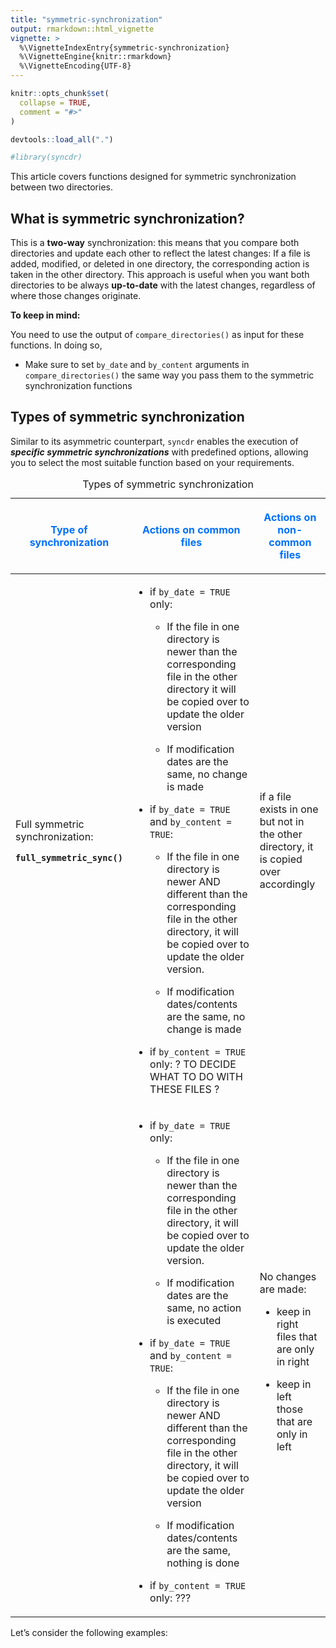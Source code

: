 ```yaml
---
title: "symmetric-synchronization"
output: rmarkdown::html_vignette
vignette: >
  %\VignetteIndexEntry{symmetric-synchronization}
  %\VignetteEngine{knitr::rmarkdown}
  %\VignetteEncoding{UTF-8}
---
```


```r
knitr::opts_chunk$set(
  collapse = TRUE,
  comment = "#>"
)

devtools::load_all(".")
```

```r
#library(syncdr)
```

This article covers functions designed for symmetric synchronization between two directories.

## What is symmetric synchronization?

This is a **two-way** synchronization: this means that you compare both directories and update each other to reflect the latest changes: If a file is added, modified, or deleted in one directory, the corresponding action is taken in the other directory. This approach is useful when you want both directories to be always **up-to-date** with the latest changes, regardless of where those changes originate.

**To keep in mind:**

You need to use the output of `compare_directories()` as input for these functions. In doing so,

-   Make sure to set `by_date` and `by_content` arguments in `compare_directories()` the same way you pass them to the symmetric synchronization functions

## Types of symmetric synchronization

Similar to its asymmetric counterpart, `syncdr` enables the execution of ***specific symmetric synchronizations*** with predefined options, allowing you to select the most suitable function based on your requirements.

+---------------------------------+---------------------------------------------------------------------------------------------------------------------------------------------------------------------+---------------------------------------------------------------------------------------+
| ::: {style="color:#0070FF"}     | ::: {style="color:#0070FF"}                                                                                                                                         | ::: {style="color:#0070FF"}                                                           |
| Type of synchronization         | Actions on common files                                                                                                                                             | Actions on non-common files                                                           |
| :::                             | :::                                                                                                                                                                 | :::                                                                                   |
+=================================+=====================================================================================================================================================================+=======================================================================================+
| Full symmetric synchronization: | -   if `by_date = TRUE` only:                                                                                                                                       | if a file exists in one but not in the other directory, it is copied over accordingly |
|                                 |                                                                                                                                                                     |                                                                                       |
| **`full_symmetric_sync()`**     |     -   If the file in one directory is newer than the corresponding file in the other directory it will be copied over to update the older version                 |                                                                                       |
|                                 |                                                                                                                                                                     |                                                                                       |
|                                 |     -   If modification dates are the same, no change is made                                                                                                       |                                                                                       |
|                                 |                                                                                                                                                                     |                                                                                       |
|                                 | -   if `by_date = TRUE` and `by_content = TRUE`:                                                                                                                    |                                                                                       |
|                                 |                                                                                                                                                                     |                                                                                       |
|                                 |     -   If the file in one directory is newer AND different than the corresponding file in the other directory, it will be copied over to update the older version. |                                                                                       |
|                                 |                                                                                                                                                                     |                                                                                       |
|                                 |     -   If modification dates/contents are the same, no change is made                                                                                              |                                                                                       |
|                                 |                                                                                                                                                                     |                                                                                       |
|                                 | -   if `by_content = TRUE` only: ? TO DECIDE WHAT TO DO WITH THESE FILES ?                                                                                          |                                                                                       |
+---------------------------------+---------------------------------------------------------------------------------------------------------------------------------------------------------------------+---------------------------------------------------------------------------------------+
|                                 | -   if `by_date = TRUE` only:                                                                                                                                       | No changes are made:                                                                  |
|                                 |                                                                                                                                                                     |                                                                                       |
|                                 |     -   If the file in one directory is newer than the corresponding file in the other directory, it will be copied over to update the older version.               | -   keep in right files that are only in right                                        |
|                                 |                                                                                                                                                                     |                                                                                       |
|                                 |     -   If modification dates are the same, no action is executed                                                                                                   | -   keep in left those that are only in left                                          |
|                                 |                                                                                                                                                                     |                                                                                       |
|                                 | -   if `by_date = TRUE` and `by_content = TRUE`:                                                                                                                    |                                                                                       |
|                                 |                                                                                                                                                                     |                                                                                       |
|                                 |     -   If the file in one directory is newer AND different than the corresponding file in the other directory, it will be copied over to update the older version  |                                                                                       |
|                                 |                                                                                                                                                                     |                                                                                       |
|                                 |     -   If modification dates/contents are the same, nothing is done                                                                                                |                                                                                       |
|                                 |                                                                                                                                                                     |                                                                                       |
|                                 | -    if `by_content = TRUE` only: ???                                                                                                                               |                                                                                       |
+---------------------------------+---------------------------------------------------------------------------------------------------------------------------------------------------------------------+---------------------------------------------------------------------------------------+

: Types of symmetric synchronization

Let's consider the following examples:

